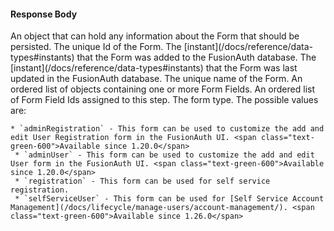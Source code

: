 
#### Response Body

<APIBlock>
  <APIField name="form.data" type="Object">
    An object that can hold any information about the Form that should be persisted.
  </APIField>
  <APIField name="form.id" type="UUID">
    The unique Id of the Form.
  </APIField>
  <APIField name="form.insertInstant" type="Long">
    The [instant](/docs/reference/data-types#instants) that the Form was added to the FusionAuth database.
  </APIField>
  <APIField name="form.lastUpdateInstant" type="Long">
    The [instant](/docs/reference/data-types#instants) that the Form was last updated in the FusionAuth database.
  </APIField>
  <APIField type="String">
    The unique name of the Form.
  </APIField>
  <APIField name="form.steps">
    An ordered list of objects containing one or more Form Fields.
  </APIField>
  <APIField name="form.steps[x].fields">
    An ordered list of Form Field Ids assigned to this step.
  </APIField>
  <APIField name="form.type" type="String">
    The form type. The possible values are:

    * `adminRegistration` - This form can be used to customize the add and edit User Registration form in the FusionAuth UI. <span class="text-green-600">Available since 1.20.0</span>
     * `adminUser` - This form can be used to customize the add and edit User form in the FusionAuth UI. <span class="text-green-600">Available since 1.20.0</span>
     * `registration` - This form can be used for self service registration.
     * `selfServiceUser` - This form can be used for [Self Service Account Management](/docs/lifecycle/manage-users/account-management/). <span class="text-green-600">Available since 1.26.0</span>
  </APIField>
</APIBlock>

<JSON title="Example Response JSON" src="forms/response.json" />
